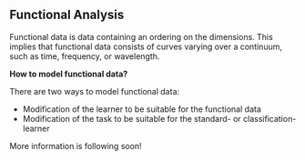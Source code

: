 ## Functional Analysis {#functional}

Functional data is data containing an ordering on the dimensions.
This implies that functional data consists of curves varying over a continuum, such as time, frequency, or wavelength.

**How to model functional data?**

There are two ways to model functional data:

* Modification of the learner to be suitable for the functional data
* Modification of the task to be suitable for the standard- or classification-learner

More information is following soon!
